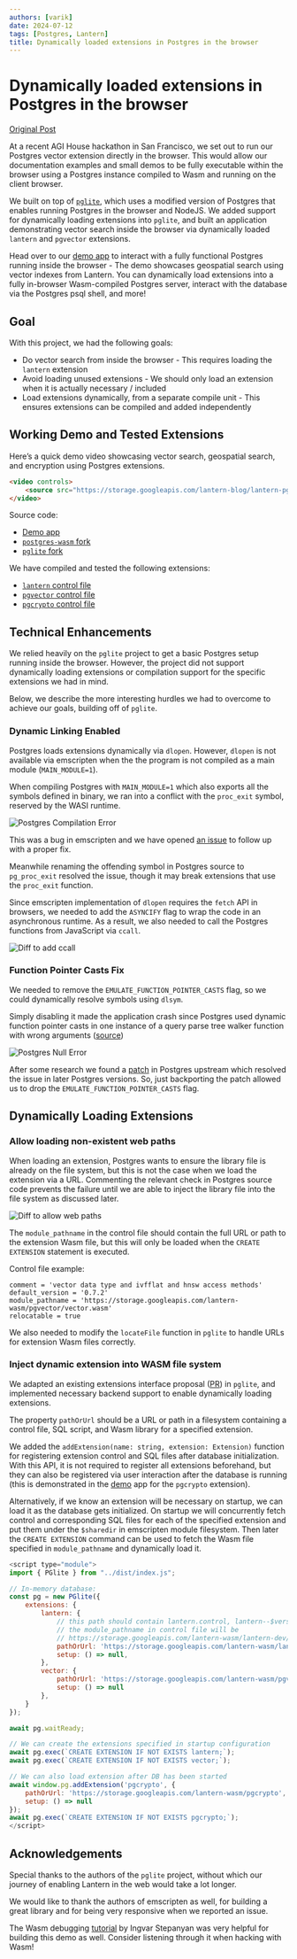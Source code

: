 ```yaml
---
authors: [varik]
date: 2024-07-12
tags: [Postgres, Lantern]
title: Dynamically loaded extensions in Postgres in the browser
---
```


# Dynamically loaded extensions in Postgres in the browser

[Original Post](https://lantern.dev/blog/pglite-lantern)

At a recent AGI House hackathon in San Francisco, we set out to run our Postgres vector extension directly in the browser. This would allow our documentation examples and small demos to be fully executable within the browser using a Postgres instance compiled to Wasm and running on the client browser.

We built on top of [`pglite`](https://github.com/electric-sql/pglite), which uses a modified version of Postgres that enables running Postgres in the browser and NodeJS. We added support for dynamically loading extensions into `pglite`, and built an application demonstrating vector search inside the browser via dynamically loaded `lantern` and `pgvector` extensions.

Head over to our [demo app](https://pglite.lantern.dev) to interact with a fully functional Postgres running inside the browser - The demo showcases geospatial search using vector indexes from Lantern. You can dynamically load extensions into a fully in-browser Wasm-compiled Postgres server, interact with the database via the Postgres psql shell, and more!

## Goal

With this project, we had the following goals:

- Do vector search from inside the browser - This requires loading the `lantern` extension
- Avoid loading unused extensions - We should only load an extension when it is actually necessary / included
- Load extensions dynamically, from a separate compile unit - This ensures extensions can be compiled and added independently

## Working Demo and Tested Extensions

Here’s a quick demo video showcasing vector search, geospatial search, and encryption using Postgres extensions.

```html
<video controls>
    <source src="https://storage.googleapis.com/lantern-blog/lantern-pglite-demo.mp4" type="video/mp4">
</video>
```

Source code:

- [Demo app](https://github.com/lanterndata/pglite-demo)
- [`postgres-wasm` fork](https://github.com/lanterndata/postgres-wasm/tree/dlopen-support-wasm)
- [`pglite` fork](https://github.com/lanterndata/pglite/tree/dynamic-extension-support)

We have compiled and tested the following extensions:

- [`lantern` control file](https://storage.googleapis.com/lantern-wasm/lantern-dev/lantern.control)
- [`pgvector` control file](https://storage.googleapis.com/lantern-wasm/pgvector/vector.control)
- [`pgcrypto` control file](https://storage.googleapis.com/lantern-wasm/pgcrypto/pgcrypto.control)

## Technical Enhancements

We relied heavily on the `pglite` project to get a basic Postgres setup running inside the browser. However, the project did not support dynamically loading extensions or compilation support for the specific extensions we had in mind.

Below, we describe the more interesting hurdles we had to overcome to achieve our goals, building off of `pglite`.

### Dynamic Linking Enabled

Postgres loads extensions dynamically via `dlopen`. However, `dlopen` is not available via emscripten when the the program is not compiled as a main module (`MAIN_MODULE=1`).

When compiling Postgres with `MAIN_MODULE=1` which also exports all the symbols defined in binary, we ran into a conflict with the `proc_exit` symbol, reserved by the WASI runtime.

![Postgres Compilation Error](https://storage.googleapis.com/lantern-blog/pglite-error-compile.png)

This was a bug in emscripten and we have opened [an issue](https://github.com/emscripten-core/emscripten/issues/22205) to follow up with a proper fix.

Meanwhile renaming the offending symbol in Postgres source to `pg_proc_exit` resolved the issue, though it may break extensions that use the `proc_exit` function.

Since emscripten implementation of `dlopen` requires the `fetch` API in browsers, we needed to add the `ASYNCIFY` flag to wrap the code in an asynchronous runtime.  As a result, we also needed to call the Postgres functions from JavaScript via `ccall`.

![Diff to add ccall](https://storage.googleapis.com/lantern-blog/pglite-diff-ccall.png)

### Function Pointer Casts Fix

We needed to remove the `EMULATE_FUNCTION_POINTER_CASTS` flag, so we could dynamically resolve symbols using `dlsym`.

Simply disabling it made the application crash since Postgres used dynamic function pointer casts in one instance of a query parse tree walker function with wrong arguments ([source](https://github.com/electric-sql/postgres-wasm/blob/wasm/src/backend/executor/execMain.c#L1609))

![Postgres Null Error](https://storage.googleapis.com/lantern-blog/pglite-error-null.png)

After some research we found a [patch](https://github.com/postgres/postgres/commit/c35ba141de1fa04373671ba24c73eb0fe4862415.patch) in Postgres upstream which resolved the issue in later Postgres versions. So, just backporting the patch allowed us to drop the `EMULATE_FUNCTION_POINTER_CASTS` flag.

## Dynamically Loading Extensions

### Allow loading non-existent web paths

When loading an extension, Postgres wants to ensure the library file is already on the file system, but this is not the case when we load the extension via a URL. Commenting the relevant check in Postgres source code prevents the failure until we are able to inject the library file into the file system as discussed later.

![Diff to allow web paths](https://storage.googleapis.com/lantern-blog/pglite-diff-paths.png)

The `module_pathname` in the control file should contain the full URL or path to the extension Wasm file, but this will only be loaded when the `CREATE EXTENSION` statement is executed.

Control file example:

```plaintext
comment = 'vector data type and ivfflat and hnsw access methods'
default_version = '0.7.2'
module_pathname = 'https://storage.googleapis.com/lantern-wasm/pgvector/vector.wasm'
relocatable = true
```

We also needed to modify the `locateFile` function in `pglite` to handle URLs for extension Wasm files correctly.

### Inject dynamic extension into WASM file system

We adapted an existing extensions interface proposal ([PR](https://github.com/electric-sql/pglite/pull/99)) in `pglite`, and implemented necessary backend support to enable dynamically loading extensions.

The property `pathOrUrl` should be a URL or path in a filesystem containing a control file, SQL script, and Wasm library for a specified extension.

We added the `addExtension(name: string, extension: Extension)` function for registering extension control and SQL files after database initialization. With this API, it is not required to register all extensions beforehand, but they can also be registered via user interaction after the database is running (this is demonstrated in the [demo](https://pglite.lantern.dev/) app for the `pgcrypto` extension).

Alternatively, if we know an extension will be necessary on startup, we can load it as the database gets initialized. On startup we will concurrently fetch control and corresponding SQL files for each of the specified extension and put them under the `$sharedir` in emscripten module filesystem. Then later the `CREATE EXTENSION` command can be used to fetch the Wasm file specified in `module_pathname` and dynamically load it.

```javascript
<script type="module">
import { PGlite } from "../dist/index.js";

// In-memory database:
const pg = new PGlite({
    extensions: {
        lantern: {
            // this path should contain lantern.control, lantern--$version.sql and lantern.wasm files
            // the module_pathname in control file will be
            // https://storage.googleapis.com/lantern-wasm/lantern-dev/lantern.wasm
            pathOrUrl: 'https://storage.googleapis.com/lantern-wasm/lantern-dev',
            setup: () => null,
        },
        vector: {
            pathOrUrl: 'https://storage.googleapis.com/lantern-wasm/pgvector',
            setup: () => null
        },
    }
});

await pg.waitReady;

// We can create the extensions specified in startup configuration
await pg.exec(`CREATE EXTENSION IF NOT EXISTS lantern;`);
await pg.exec(`CREATE EXTENSION IF NOT EXISTS vector;`);

// We can also load extension after DB has been started
await window.pg.addExtension('pgcrypto', {
    pathOrUrl: 'https://storage.googleapis.com/lantern-wasm/pgcrypto',
    setup: () => null
});
await pg.exec(`CREATE EXTENSION IF NOT EXISTS pgcrypto;`);
</script>
```

## Acknowledgements

Special thanks to the authors of the `pglite` project, without which our journey of enabling Lantern in the web would take a lot longer.

We would like to thank the authors of emscripten as well, for building a great library and for being very responsive when we reported an issue.

The Wasm debugging [tutorial](https://developer.chrome.com/blog/wasm-debugging-2020/) by Ingvar Stepanyan was very helpful for building this demo as well. Consider listening through it when hacking with Wasm!
